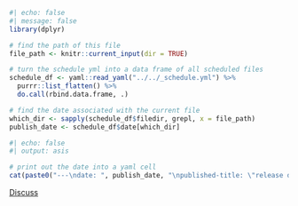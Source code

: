 <!-- Adds publish date to document metadata and button links at the top of the doc. -->

```r
#| echo: false
#| message: false
library(dplyr)

# find the path of this file
file_path <- knitr::current_input(dir = TRUE)

# turn the schedule yml into a data frame of all scheduled files
schedule_df <- yaml::read_yaml("../../_schedule.yml") %>%
  purrr::list_flatten() %>%
  do.call(rbind.data.frame, .)

# find the date associated with the current file
which_dir <- sapply(schedule_df$filedir, grepl, x = file_path)
publish_date <- schedule_df$date[which_dir]
```

```r
#| echo: false
#| output: asis

# print out the date into a yaml cell
cat(paste0("---\ndate: ", publish_date, "\npublished-title: \"release date\"\n---\n"))
```

[[Discuss]{.btn .btn-primary}](https://edstem.org/us/courses/31657)

